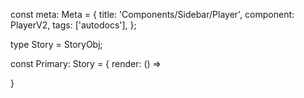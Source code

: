 
const meta: Meta<typeof PlayerV2> = {
  title: 'Components/Sidebar/Player',
  component: PlayerV2,
  tags: ['autodocs'],
};

type Story = StoryObj<typeof PlayerV2>;

const Primary: Story = {
  render: () => <div><PlayerV2 /></div>
} 
